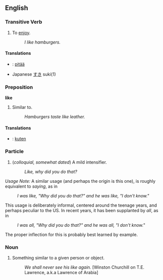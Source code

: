 ==English==

===Transitive Verb===
# To [[enjoy]].
#: ''I like hamburgers.''

====Translations====
* {{msg:fi}}: [[pitää]]
* Japanese [[すき]] suki(1)

===Preposition===
'''like'''
# Similar to.
#: ''Hamburgers taste like leather.''

====Translations====
*{{msg:fi}}: [[kuten]]

===Particle===
# (''colloquial, somewhat dated'') A mild intensifier.
#: ''Like, why did you do that?''

''Usage Note:'' A similar usage (and perhaps the origin is this one), is roughly equivalent to ''saying'', as in

: ''I was like, "Why did you do that?" and he was like, "I don't know."''

This usage is deliberately informal, centered around the teenage years, and perhaps peculiar to the US.  In recent years, it has been supplanted by ''all'', as in

: ''I was all, "Why did you do that?" and he was all, "I don't know."''

The proper inflection for this is probably best learned by example.

===Noun===
# Something similar to a given person or object.
#: ''We shall never see his like again.'' [Winston Churchill on T.E. Lawrence, a.k.a Lawrence of Arabia]